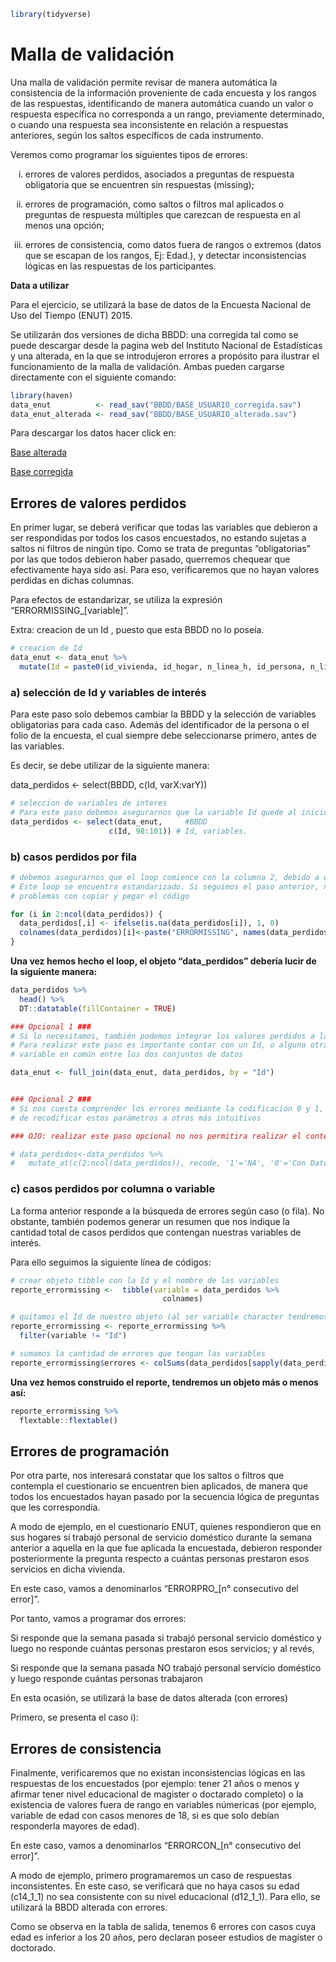 ```r
library(tidyverse)
```


# Malla de validación

Una malla de validación permite revisar de manera automática la consistencia de la información proveniente de cada encuesta y los rangos de las respuestas, identificando de manera automática cuando un valor o respuesta específica no corresponda a un rango, previamente determinado, o cuando una respuesta sea inconsistente en relación a respuestas anteriores, según los saltos específicos de cada instrumento.

Veremos como programar los siguientes tipos de errores:

i. errores de valores perdidos, asociados a preguntas de respuesta obligatoria que se encuentren sin respuestas (missing);

ii. errores de programación, como saltos o filtros mal aplicados o preguntas de respuesta múltiples que carezcan de respuesta en al menos una opción;

iii. errores de consistencia, como datos fuera de rangos o extremos (datos que se escapan de los rangos, Ej: Edad.), y detectar inconsistencias lógicas en las respuestas de los participantes.

**Data a utilizar**

Para el ejercicio, se utilizará la base de datos de la Encuesta Nacional de Uso del Tiempo (ENUT) 2015.

Se utilizarán dos versiones de dicha BBDD: una corregida tal como se puede descargar desde la pagina web del Instituto Nacional de Estadísticas y una alterada, en la que se introdujeron errores a propósito para ilustrar el funcionamiento de la malla de validación. Ambas pueden cargarse directamente con el siguiente comando:

```r
library(haven)
data_enut          <- read_sav("BBDD/BASE_USUARIO_corregida.sav")
data_enut_alterada <- read_sav("BBDD/BASE_USUARIO_alterada.sav")
```

Para descargar los datos hacer click en:

[Base alterada](https://github.com/Jona-S99/Bookdown/raw/master/BBDD/BASE_USUARIO_alterada.sav)

[Base corregida](https://github.com/Jona-S99/Bookdown/raw/master/BBDD/BASE_USUARIO_corregida.sav)


## Errores de valores perdidos

En primer lugar, se deberá verificar que todas las variables que debieron a ser respondidas por todos los casos encuestados, no estando sujetas a saltos ni filtros de ningún tipo. Como se trata de preguntas "obligatorias" por las que todos debieron haber pasado, querremos chequear que efectivamente haya sido así. Para eso, verificaremos que no hayan valores perdidas en dichas columnas.


Para efectos de estandarizar, se utiliza la expresión "ERRORMISSING_[variable]".

Extra: creacion de un Id , puesto que esta BBDD no lo poseía.


```r
# creacion de Id
data_enut <- data_enut %>% 
  mutate(Id = paste0(id_vivienda, id_hogar, n_linea_h, id_persona, n_linea_p))
```

### a) selección de Id y variables de interés

Para este paso solo debemos cambiar la BBDD y la selección de variables obligatorias para cada caso. Además del identificador de la persona o el folio de la encuesta, el cual siempre debe seleccionarse primero, antes de las variables.

Es decir, se debe utilizar de la siguiente manera:

data_perdidos <- select(BBDD,
                      c(Id, varX:varY))

```r
# seleccion de variables de interes
# Para este paso debemos asegurarnos que la variable Id quede al inicio de la seleccion
data_perdidos <- select(data_enut,     #BBDD
                      c(Id, 98:101)) # Id, variables.
```


### b) casos perdidos por fila
```r
# debemos asegurarnos que el loop comience con la columna 2, debido a que la 1 es el Id: i in 2:ncol
# Este loop se encuentra estandarizado. Si seguimos el paso anterior, no deberíamos
# problemas con copiar y pegar el código

for (i in 2:ncol(data_perdidos)) {
  data_perdidos[,i] <- ifelse(is.na(data_perdidos[i]), 1, 0)
  colnames(data_perdidos)[i]<-paste("ERRORMISSING", names(data_perdidos)[i], sep = "_")
}
```

**Una vez hemos hecho el loop, el objeto "data_perdidos" debería lucir de la siguiente manera:**

```r
data_perdidos %>% 
  head() %>% 
  DT::datatable(fillContainer = TRUE)
```


```r
### Opcional 1 ###
# Si lo necesitamos, también podemos integrar los valores perdidos a la bbdd original
# Para realizar este paso es importante contar con un Id, o alguna otra 
# variable en común entre los dos conjuntos de datos

data_enut <- full_join(data_enut, data_perdidos, by = "Id")


### Opcional 2 ###
# Si nos cuesta comprender los errores mediante la codificación 0 y 1, tenemos la opción
# de recodificar estos parámetros a otros más intuitivos

### OJO: realizar este paso opcional no nos permitira realizar el conteo total por variable ###

# data_perdidos<-data_perdidos %>% 
#   mutate_at(c(2:ncol(data_perdidos)), recode, '1'='NA', '0'='Con Dato')

```



### c) casos perdidos por columna o variable

La forma anterior responde a la búsqueda de errores según caso (o fila). No obstante, también podemos generar un resumen que nos indique la cantidad total de casos perdidos que contengan nuestras variables de interés.

Para ello seguimos la siguiente línea de códigos:

```r
# crear objeto tibble con la Id y el nombre de las variables
reporte_errormissing <-  tibble(variable = data_perdidos %>% 
                                  colnames)

# quitamos el Id de nuestro objeto (al ser variable character tendremos conflictos para sumar la canidad errores)
reporte_errormissing <- reporte_errormissing %>% 
  filter(variable != "Id")

# sumamos la cantidad de errores que tengan las variables
reporte_errormissing$errores <- colSums(data_perdidos[sapply(data_perdidos, is.numeric)], na.rm = F)
```

**Una vez hemos construido el reporte, tendremos un objeto más o menos así:**

```r
reporte_errormissing %>% 
  flextable::flextable()
```



## Errores de programación

Por otra parte, nos interesará constatar que los saltos o filtros que contempla el cuestionario se encuentren bien aplicados, de manera que todos los encuestados hayan pasado por la secuencia lógica de preguntas que les correspondía.

A modo de ejemplo, en el cuestionario ENUT, quienes respondieron que en sus hogares sí trabajó personal de servicio doméstico durante la semana anterior a aquella en la que fue aplicada la encuestada, debieron responder posteriormente la pregunta respecto a cuántas personas prestaron esos servicios en dicha vivienda.

En este caso, vamos a denominarlos "ERRORPRO_[n° consecutivo del error]".

Por tanto, vamos a programar dos errores:

Si responde que la semana pasada si trabajó personal servicio doméstico y luego no responde cuántas personas prestaron esos servicios; y al revés,

Si responde que la semana pasada NO trabajó personal servicio doméstico y luego responde cuántas personas trabajaron

En esta ocasión, se utilizará la base de datos alterada (con errores)

Primero, se presenta el caso i):



## Errores de consistencia

Finalmente, verificaremos que no existan inconsistencias lógicas en las respuestas de los encuestados (por ejemplo: tener 21 años o menos y afirmar tener nivel educacional de magister o doctarado completo) o la existencia de valores fuera de rango en variables númericas (por ejemplo, variable de edad con casos menores de 18, si es que solo debían responderla mayores de edad).

En este caso, vamos a denominarlos "ERRORCON_[n° consecutivo del error]".

A modo de ejemplo, primero programaremos un caso de respuestas inconsistentes. En este caso, se verificará que no haya casos su edad (c14_1_1) no sea consistente con su nivel educacional (d12_1_1). Para ello, se utilizará la BBDD alterada con errores.

Como se observa en la tabla de salida, tenemos 6 errores con casos cuya edad es inferior a los 20 años, pero declaran poseer estudios de magíster o doctorado.




































